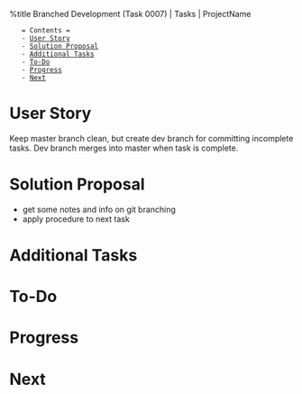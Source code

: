 %title Branched Development (Task 0007) | Tasks | ProjectName

    = Contents =
    - [[#User Story|User Story]]
    - [[#Solution Proposal|Solution Proposal]]
    - [[#Additional Tasks|Additional Tasks]]
    - [[#To-Do|To-Do]]
    - [[#Progress|Progress]]
    - [[#Next|Next]]

= User Story =
Keep master branch clean, but create dev branch for committing incomplete tasks.
Dev branch merges into master when task is complete.
= Solution Proposal =
* get some notes and info on git branching
* apply procedure to next task
= Additional Tasks =
= To-Do =
= Progress =
= Next =


